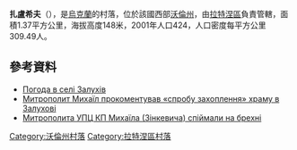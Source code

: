 {{coord|51|50|11|N|24|52|49|E|scale:30000|display=title}}

'''扎盧希夫'''（{{lang-uk|Залухів}}），是[[烏克蘭|烏克蘭]]的村落，位於該國西部[[沃倫州|沃倫州]]，由[[拉特涅區|拉特涅區]]負責管轄，面積1.37平方公里，海拔高度148米，2001年人口424，人口密度每平方公里309.49人。

==參考資料==
* [http://weather.in.ua/ua/volynskaja/8394 Погода в селі Залухів] {{Wayback|url=http://weather.in.ua/ua/volynskaja/8394 |date=20160305214101 }}
* [http://www.cerkva.info/en/news/diocesan-news/7710-2015-11-17-08-37-23.html Митрополит Михаїл прокоментував «спробу захоплення» храму в Залухові] {{Wayback|url=http://www.cerkva.info/en/news/diocesan-news/7710-2015-11-17-08-37-23.html |date=20151119063648 }}
* [https://www.youtube.com/watch?v=LhWX_gpzGjU Митрополита УПЦ КП Михаїла (Зінкевича) спіймали на брехні] {{Wayback|url=https://www.youtube.com/watch?v=LhWX_gpzGjU |date=20160329183355 }}

[[Category:沃倫州村落|Category:沃倫州村落]]
[[Category:拉特涅區村落|Category:拉特涅區村落]]


{{Volyn-geo-stub}}